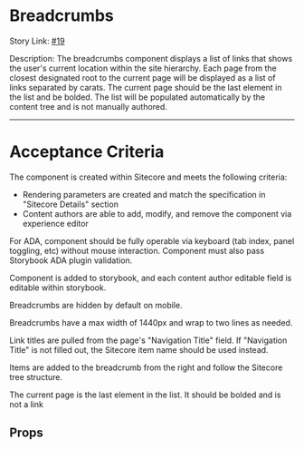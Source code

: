 
<Meta
    title='Design System/organisms/BreadcrumbsStories/Docs'
    of={BreadcrumbsStories}
/>

# Breadcrumbs

Story Link: [#19](https://github.com/ahc-digital/migration-planning-tracking/issues/19)

Description: The breadcrumbs component displays a list of links that shows the user's current location within the site hierarchy. Each page from the closest designated root to the current page will be displayed as a list of links separated by carats. The current page should be the last element in the list and be bolded. The list will be populated automatically by the content tree and is not manually authored.

---

# Acceptance Criteria

The component is created within Sitecore and meets the following criteria:

-   Rendering parameters are created and match the specification in "Sitecore Details" section
-   Content authors are able to add, modify, and remove the component via experience editor

For ADA, component should be fully operable via keyboard (tab index, panel toggling, etc) without mouse interaction. Component must also pass Storybook ADA plugin validation.

Component is added to storybook, and each content author editable field is editable within storybook.

Breadcrumbs are hidden by default on mobile.

Breadcrumbs have a max width of 1440px and wrap to two lines as needed.

Link titles are pulled from the page's "Navigation Title" field. If "Navigation Title" is not filled out, the Sitecore item name should be used instead.

Items are added to the breadcrumb from the right and follow the Sitecore tree structure.

The current page is the last element in the list. It should be bolded and is not a link

<Stories />

## Props

<Controls />
